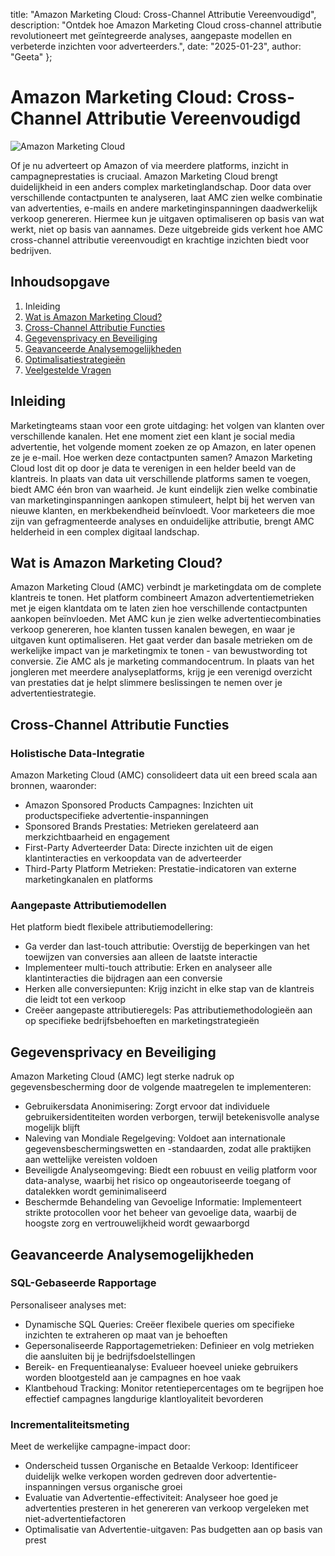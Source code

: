   title: "Amazon Marketing Cloud: Cross-Channel Attributie Vereenvoudigd",
  description: "Ontdek hoe Amazon Marketing Cloud cross-channel attributie revolutioneert met geïntegreerde analyses, aangepaste modellen en verbeterde inzichten voor adverteerders.",
  date: "2025-01-23",
  author: "Geeta"
};

# Amazon Marketing Cloud: Cross-Channel Attributie Vereenvoudigd

![Amazon Marketing Cloud](/images/blog/amazon-marketing-cloud.jpeg)

Of je nu adverteert op Amazon of via meerdere platforms, inzicht in campagneprestaties is cruciaal. Amazon Marketing Cloud brengt duidelijkheid in een anders complex marketinglandschap. Door data over verschillende contactpunten te analyseren, laat AMC zien welke combinatie van advertenties, e-mails en andere marketinginspanningen daadwerkelijk verkoop genereren. Hiermee kun je uitgaven optimaliseren op basis van wat werkt, niet op basis van aannames. Deze uitgebreide gids verkent hoe AMC cross-channel attributie vereenvoudigt en krachtige inzichten biedt voor bedrijven.

## Inhoudsopgave

1. Inleiding
2. [Wat is Amazon Marketing Cloud?](#wat-is-amazon-marketing-cloud)
3. [Cross-Channel Attributie Functies](#cross-channel-attributie-functies)
4. [Gegevensprivacy en Beveiliging](#gegevensprivacy-en-beveiliging)
5. [Geavanceerde Analysemogelijkheden](#geavanceerde-analysemogelijkheden)
6. [Optimalisatiestrategieën](#optimalisatiestrategieën)
7. [Veelgestelde Vragen](#veelgestelde-vragen)

## Inleiding

Marketingteams staan voor een grote uitdaging: het volgen van klanten over verschillende kanalen. Het ene moment ziet een klant je social media advertentie, het volgende moment zoeken ze op Amazon, en later openen ze je e-mail. Hoe werken deze contactpunten samen? Amazon Marketing Cloud lost dit op door je data te verenigen in een helder beeld van de klantreis.
In plaats van data uit verschillende platforms samen te voegen, biedt AMC één bron van waarheid. Je kunt eindelijk zien welke combinatie van marketinginspanningen aankopen stimuleert, helpt bij het werven van nieuwe klanten, en merkbekendheid beïnvloedt. Voor marketeers die moe zijn van gefragmenteerde analyses en onduidelijke attributie, brengt AMC helderheid in een complex digitaal landschap.

## Wat is Amazon Marketing Cloud?

Amazon Marketing Cloud (AMC) verbindt je marketingdata om de complete klantreis te tonen. Het platform combineert Amazon advertentiemetrieken met je eigen klantdata om te laten zien hoe verschillende contactpunten aankopen beïnvloeden.
Met AMC kun je zien welke advertentiecombinaties verkoop genereren, hoe klanten tussen kanalen bewegen, en waar je uitgaven kunt optimaliseren. Het gaat verder dan basale metrieken om de werkelijke impact van je marketingmix te tonen - van bewustwording tot conversie.
Zie AMC als je marketing commandocentrum. In plaats van het jongleren met meerdere analyseplatforms, krijg je een verenigd overzicht van prestaties dat je helpt slimmere beslissingen te nemen over je advertentiestrategie.

## Cross-Channel Attributie Functies

### Holistische Data-Integratie
Amazon Marketing Cloud (AMC) consolideert data uit een breed scala aan bronnen, waaronder:
   - Amazon Sponsored Products Campagnes: Inzichten uit productspecifieke advertentie-inspanningen
   - Sponsored Brands Prestaties: Metrieken gerelateerd aan merkzichtbaarheid en engagement
   - First-Party Adverteerder Data: Directe inzichten uit de eigen klantinteracties en verkoopdata van de adverteerder
   - Third-Party Platform Metrieken: Prestatie-indicatoren van externe marketingkanalen en platforms

### Aangepaste Attributiemodellen
Het platform biedt flexibele attributiemodellering:
- Ga verder dan last-touch attributie: Overstijg de beperkingen van het toewijzen van conversies aan alleen de laatste interactie
- Implementeer multi-touch attributie: Erken en analyseer alle klantinteracties die bijdragen aan een conversie
- Herken alle conversiepunten: Krijg inzicht in elke stap van de klantreis die leidt tot een verkoop
- Creëer aangepaste attributieregels: Pas attributiemethodologieën aan op specifieke bedrijfsbehoeften en marketingstrategieën

## Gegevensprivacy en Beveiliging

Amazon Marketing Cloud (AMC) legt sterke nadruk op gegevensbescherming door de volgende maatregelen te implementeren:
   - Gebruikersdata Anonimisering: Zorgt ervoor dat individuele gebruikersidentiteiten worden verborgen, terwijl betekenisvolle analyse mogelijk blijft
   - Naleving van Mondiale Regelgeving: Voldoet aan internationale gegevensbeschermingswetten en -standaarden, zodat alle praktijken aan wettelijke vereisten voldoen
   - Beveiligde Analyseomgeving: Biedt een robuust en veilig platform voor data-analyse, waarbij het risico op ongeautoriseerde toegang of datalekken wordt geminimaliseerd
   - Beschermde Behandeling van Gevoelige Informatie: Implementeert strikte protocollen voor het beheer van gevoelige data, waarbij de hoogste zorg en vertrouwelijkheid wordt gewaarborgd

## Geavanceerde Analysemogelijkheden

### SQL-Gebaseerde Rapportage
Personaliseer analyses met:
   - Dynamische SQL Queries: Creëer flexibele queries om specifieke inzichten te extraheren op maat van je behoeften
   - Gepersonaliseerde Rapportagemetrieken: Definieer en volg metrieken die aansluiten bij je bedrijfsdoelstellingen
   - Bereik- en Frequentieanalyse: Evalueer hoeveel unieke gebruikers worden blootgesteld aan je campagnes en hoe vaak
   - Klantbehoud Tracking: Monitor retentiepercentages om te begrijpen hoe effectief campagnes langdurige klantloyaliteit bevorderen

### Incrementaliteitsmeting
Meet de werkelijke campagne-impact door:
   - Onderscheid tussen Organische en Betaalde Verkoop: Identificeer duidelijk welke verkopen worden gedreven door advertentie-inspanningen versus organische groei
   - Evaluatie van Advertentie-effectiviteit: Analyseer hoe goed je advertenties presteren in het genereren van verkoop vergeleken met niet-advertentiefactoren
   - Optimalisatie van Advertentie-uitgaven: Pas budgetten aan op basis van prest